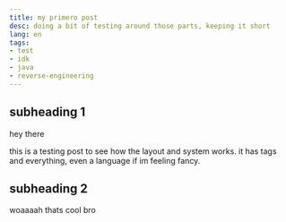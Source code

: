 ```yaml
---
title: my primero post
desc: doing a bit of testing around those parts, keeping it short
lang: en
tags:
- test
- idk
- java
- reverse-engineering
---
```


## subheading 1 
hey there

this is a testing post to see how the layout and system works. it has tags and everything, even a language if im feeling fancy.

## subheading 2

woaaaah thats cool bro